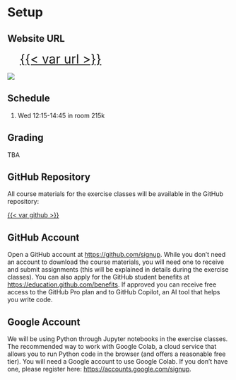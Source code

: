 # Setup {.unnumbered}

::: callout-note
## Website URL

[{{< var url >}}]({{< var url >}}){style="font-size:2em; margin-left: 1em;"}

![](./figures/qr_code.png)
:::

## Schedule

1.  Wed 12:15-14:45 in room 215k

## Grading

TBA

## GitHub Repository

All course materials for the exercise classes will be available in the GitHub repository:

[{{< var github >}}]({{< var github >}})

## GitHub Account

Open a GitHub account at <https://github.com/signup>. While you don't need an account to download the course materials, you will need one to receive and submit assignments (this will be explained in details during the exercise classes). You can also apply for the GitHub student benefits at <https://education.github.com/benefits>. If approved you can receive free access to the GitHub Pro plan and to GitHub Copilot, an AI tool that helps you write code.

## Google Account

We will be using Python through Jupyter notebooks in the exercise classes. The recommended way to work with Google Colab, a cloud service that allows you to run Python code in the browser (and offers a reasonable free tier). You will need a Google account to use Google Colab. If you don't have one, please register here: <https://accounts.google.com/signup>.
